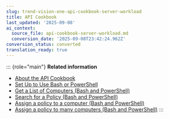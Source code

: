 ```yaml
---
slug: trend-vision-one-api-cookbook-server-workload
title: API Cookbook
last_updated: '2025-09-08'
ai_context:
  source_file: api-cookbook-server-workload.md
  conversion_date: '2025-09-08T23:42:24.962Z'
conversion_status: converted
translation_ready: true
---
```


::: {role="main"}
**Related information**

- [About the API Cookbook](api-cookbook.mdx)
- [Set Up to Use Bash or PowerShell](set-up-use-bash-or-powershell.mdx)
- [Get a List of Computers (Bash and PowerShell)](get-list-computers-bash-powershell.mdx)
- [Search for a Policy (Bash and PowerShell)](search-for-policy-bash-powershell.mdx)
- [Assign a policy to a computer (Bash and PowerShell)](policy-computer-bash-powershell.mdx)
- [Assign a policy to many computers (Bash and PowerShell)](multi-policy-bash-powershell.mdx)
:::
